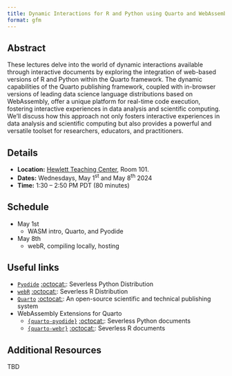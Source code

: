 ```yaml
---
title: Dynamic Interactions for R and Python using Quarto and WebAssembly
format: gfm
---
```


## Abstract

These lectures delve into the world of dynamic interactions available through interactive documents by exploring the integration of web-based versions of R and Python within the Quarto framework. The dynamic capabilities of the Quarto publishing framework, coupled with in-browser versions of leading data science language distributions based on WebAssembly, offer a unique platform for real-time code execution, fostering interactive experiences in data analysis and scientific computing. We’ll discuss how this approach not only fosters interactive experiences in data analysis and scientific computing but also provides a powerful and versatile toolset for researchers, educators, and practitioners.

## Details

- **Location:** [Hewlett Teaching Center](https://campus-map.stanford.edu/?id=04-510), Room 101.
- **Dates:** Wednesdays, May 1^st^ and May 8^th^ 2024
- **Time:** 1:30 – 2:50 PM PDT (80 minutes)

## Schedule

- May 1st
  - WASM intro, Quarto, and Pyodide
- May 8th
  - webR, compiling locally, hosting

## Useful links

- [`Pyodide`](https://pyodide.org/en/stable/) [:octocat:](https://github.com/pyodide/pyodide): Severless Python Distribution
- [`webR`](https://docs.r-wasm.org/) [:octocat:](https://github.com/r-wasm/webr): Severless R Distribution
- [`Quarto`](https://quarto.org/) [:octocat:](https://github.com/quarto-dev/quarto-cli): An open-source scientific and technical publishing system
- WebAssembly Extensions for Quarto 
    - [`{quarto-pyodide}`](https://quarto.thecoatlessprofessor.com/pyodide) [:octocat:](https://github.com/coatless-quarto/pyodide): Severless Python documents
    - [`{quarto-webr}`](https://quarto-webr.thecoatlessprofessor.com/) [:octocat:](https://github.com/coatless/quarto-webr): Severless R documents

## Additional Resources

TBD
